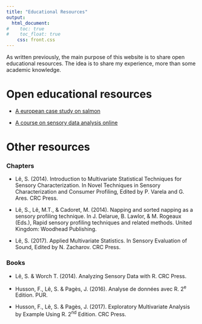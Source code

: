 ```yaml
---
title: "Educational Resources"
output:
  html_document:
#    toc: true
#    toc_float: true
    css: front.css
--- 
```


As written previously, the main purpose of this website is to share open educational resources. The idea is to share my experience, more than some academic knowledge.

# Open educational resources

-   [A european case study on salmon](https://sebastien-le.github.io/salmon/)

-   [A course on sensory data analysis online](https://sensorydatascience.netlify.app)


# Other resources

### Chapters

-   Lê, S. (2014). Introduction to Multivariate Statistical Techniques
    for Sensory Characterization. In Novel Techniques in Sensory
    Characterization and Consumer Profiling, Edited by P. Varela and G.
    Ares. CRC Press.

-   Lê, S., Lê, M.T., & Cadoret, M. (2014). Napping and sorted napping
    as a sensory profiling technique. In J. Delarue, B. Lawlor, & M.
    Rogeaux (Eds.), Rapid sensory profiling techniques and related
    methods. United Kingdom: Woodhead Publishing.

-   Lê, S. (2017). Applied Multivariate Statistics. In Sensory
    Evaluation of Sound, Edited by N. Zacharov. CRC Press.

### Books

-   Lê, S. & Worch T. (2014). Analyzing Sensory Data with R. CRC Press.

-   Husson, F., Lê, S. & Pagès, J. (2016). Analyse de données avec R.
    2<sup>e</sup> Edition. PUR.

-   Husson, F., Lê, S. & Pagès, J. (2017). Exploratory Multivariate
    Analysis by Example Using R. 2<sup>nd</sup> Edition. CRC
    Press.

